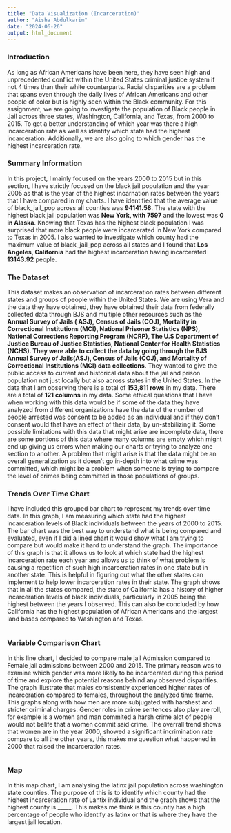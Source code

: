 ```yaml
---
title: "Data Visualization (Incarceration)"
author: "Aisha Abdulkarim"
date: "2024-06-26"
output: html_document
---
```


### Introduction

As long as African Americans have been here, they have seen high and unprecedented conflict within the United States criminal justice system if not 4 times than their white counterparts. Racial disparities are a problem that spans even through the daily lives of African Americans and other people of color but is highly seen within the Black community. For this assignment, we are going to investigate the population of Black people in Jail across three states, Washington, California, and Texas, from 2000 to 2015. To get a better understanding of which year was there a high incarceration rate as well as identify which state had the highest incarceration. Additionally, we are also going to which gender has the highest incarceration rate. 

### Summary Information

In this project, I mainly focused on the years  2000 to 2015 but in this section, I have strictly focused on the black jail population and the year 2005 as that is the year of the highest incarnation rates between the years that I have compared in my charts. I have identified that the average value of black_jail_pop across all counties was **94141.58**. The state with the highest black jail population was **New York, with 7597** and the lowest was **0 in  Alaska**. Knowing that Texas has the highest black population I was surprised that more black people were incarcerated in New York compared to Texas in 2005. I also wanted to investigate which county had the maximum value of black_jail_pop across all states and I found that **Los Angeles, California** had the highest incarceration having incarcerated **13143.92** people.

### The Dataset

This dataset makes an observation of incarceration rates between different states and groups of people within the United States. We are using  Vera and the data they have obtained, they have obtained their data from federally collected data through BJS and multiple other resources such as the **Annual Survey of Jails ( ASJ), Census of Jails (COJ), Mortality in Correctional Institutions (MCI), National Prisoner Statistics (NPS), National Corrections Reporting Program (NCRP), The U.S Department of Justice Bureau of Justice Statistics, National Center for Health Statistics (NCHS). They were able to collect the data by going through the BJS Annual Survey of Jails(ASJ), Census of Jails (COJ), and Mortality of Correctional Institutions (MCI) data collections**. They wanted to give the public access to current and historical data about the jail and prison population not just locally but also across states in the United States. In the data that I am observing there is a total of **153,811 rows** in my data. There are a total of **121 columns** in my data. Some ethical questions that I have when working with this data would be if some of the data they have analyzed from different organizations have the data of the number of people arrested was consent to be added as an individual and if they don't consent would that have an effect of their data, by un-stabilizing it. Some possible limitations with this data that might arise are incomplete data, there are some portions of this data where many columns are empty which might end up giving us errors when making our charts or trying to analyze one section to another. A problem that might arise is that the data might be an overall generalization as it doesn't go in-depth into what crime was committed, which might be a problem when someone is trying to compare the level of crimes being committed in those populations of groups. 

### Trends Over Time Chart

I have included this grouped bar chart to represent my trends over time data. In this graph, I am measuring which state had the highest incarceration levels of Black individuals between the years of 2000 to 2015. The bar chart was the best way to understand what is being compared and evaluated, even if I did a lined chart it would show what I am trying to compare but would make it hard to understand the graph. The importance of this graph is that it allows us to look at which state had the highest incarceration rate each year and allows us to think of what problem is causing a repetition of such high incarceration rates in one state but in another state. This is helpful in figuring out what the other states can implement to help lower incarceration rates in their state. The graph shows that in all the states compared, the state of California has a history of higher incarceration levels of black individuals, particularly in 2005 being the highest between the years I observed. This can also be concluded by how California has the highest population of African Americans and the largest land bases compared to Washington and Texas. 

```r
```

  
### Variable Comparison Chart

In this line chart, I decided to compare male jail Admission compared to  Female jail admissions between 2000 and 2015. The primary reason was to examine which gender was more likely to be incarcerated during this period of time and explore the potential reasons behind any observed disparities. The graph illustrate that males consistently experienced higher rates of incarceration compared to females, throughout the analyzed time frame. This graphs along with how men are more subjugated with harshest and stricter criminal charges. Gender roles in crime sentences also play are roll, for example is a women and man commited a harsh crime alot of people would not belife that a women commit said crime. The overrall trend shows that women are in the year 2000, showed a significant incrimination rate compare to all the other years, this makes me question what happened in 2000 that raised the incarceration rates. 

```r
```

### Map

In this map chart, I  am analysing the latinx jail population across washington state counties. The purpose of this is to identify which county had the highest incarceration rate of Lantix individual and the graph shows that the highest county is _____. This makes me think is this countiy has a high percentage of people who identify as latinx or that is where they have the largest jail location. 


```r
```


